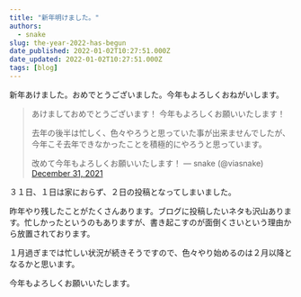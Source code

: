 ```yaml
---
title: "新年明けました。"
authors:
  - snake
slug: the-year-2022-has-begun
date_published: 2022-01-02T10:27:51.000Z
date_updated: 2022-01-02T10:27:51.000Z
tags: [blog]
---
```


新年あけました。おめでとうございました。今年もよろしくおねがいします。

> あけましておめでとうございます！
> 今年もよろしくお願いいたします！
> 
> 去年の後半は忙しく、色々やろうと思っていた事が出来ませんでしたが、今年こそ去年できなかったことを積極的にやろうと思っています。
> 
> 改めて今年もよろしくお願いいたします！
> &mdash; snake (@viasnake) [December 31, 2021](https://twitter.com/viasnake/status/1476931180691787780?ref_src=twsrc%5Etfw)

３１日、１日は家におらず、２日の投稿となってしまいました。

昨年やり残したことがたくさんあります。ブログに投稿したいネタも沢山あります。忙しかったというのもありますが、書き起こすのが面倒くさいという理由から放置されております。

１月過ぎまでは忙しい状況が続きそうですので、色々やり始めるのは２月以降となるかと思います。

今年もよろしくお願いいたします。
